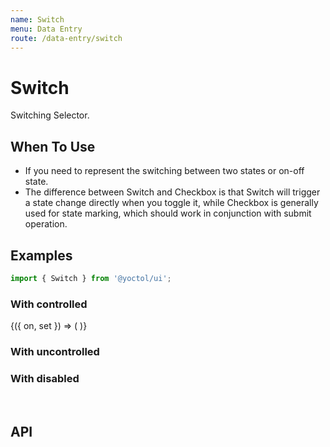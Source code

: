 ```yaml
---
name: Switch
menu: Data Entry
route: /data-entry/switch
---
```



# Switch

Switching Selector.

## When To Use

- If you need to represent the switching between two states or on-off state.
- The difference between Switch and Checkbox is that Switch will trigger a state change directly when you toggle it, while Checkbox is generally used for state marking, which should work in conjunction with submit operation.

## Examples

```js
import { Switch } from '@yoctol/ui';
```

### With controlled

<Playground>
  <Toggle initial={true}>
    {({ on, set }) => (
      <Switch checked={on} onChange={set} />
    )}
  </Toggle>
</Playground>

### With uncontrolled

<Playground>
  <Switch defaultChecked={true} onChange={console.log} />
</Playground>

### With disabled

<Playground>
  <Switch defaultChecked disabled />
  <br />
  <Switch defaultChecked={false} disabled />
</Playground>


## API

<PropsTable of={Switch} />
